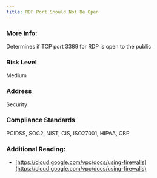 ```yaml
---
title: RDP Port Should Not Be Open
---
```


### More Info:

Determines if TCP port 3389 for RDP is open to the public

### Risk Level

Medium

### Address

Security

### Compliance Standards

PCIDSS, SOC2, NIST, CIS, ISO27001, HIPAA, CBP

### Additional Reading:

- [https://cloud.google.com/vpc/docs/using-firewalls](https://cloud.google.com/vpc/docs/using-firewalls)
